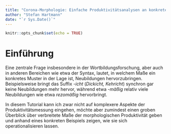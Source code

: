 ```yaml
---
title: "Corona-Morphologie: Einfache Produktivitätsanalysen an konkreten Beispielen"
author: "Stefan Hartmann"
date: "`r Sys.Date()`"
---
```


```r
knitr::opts_chunk$set(echo = TRUE)
```


# Einführung

Eine zentrale Frage insbesondere in der Wortbildungsforschung, aber auch in anderen Bereichen wie etwa der Syntax, lautet, in welchem Maße ein konkretes Muster in der Lage ist, Neubildungen hervorzubringen. Beispielsweise bringt das Suffix *-icht* (*Dickicht, Kehricht*) synchron gar keine Neubildungen mehr hervor, während etwa *-mäßig* relativ viele Neubildungen wie etwa *rezomäßig* hervorbringt. 

In diesem Tutorial kann ich zwar nicht auf komplexere Aspekte der Produktivitätsmessung eingehen, möchte aber zumindest einen groben Überblick über verbreitete Maße der morphologischen Produktivität geben und anhand eines konkreten Beispiels zeigen, wie sie sich operationalisieren lassen. 
